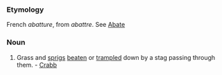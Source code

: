 ===Etymology===
French ''abatture'', from ''abattre''. See [[Abate]]
===Noun===
#Grass and [[sprigs]] [[beaten]] or [[trampled]] down by a stag passing through them. - [[Crabb]]